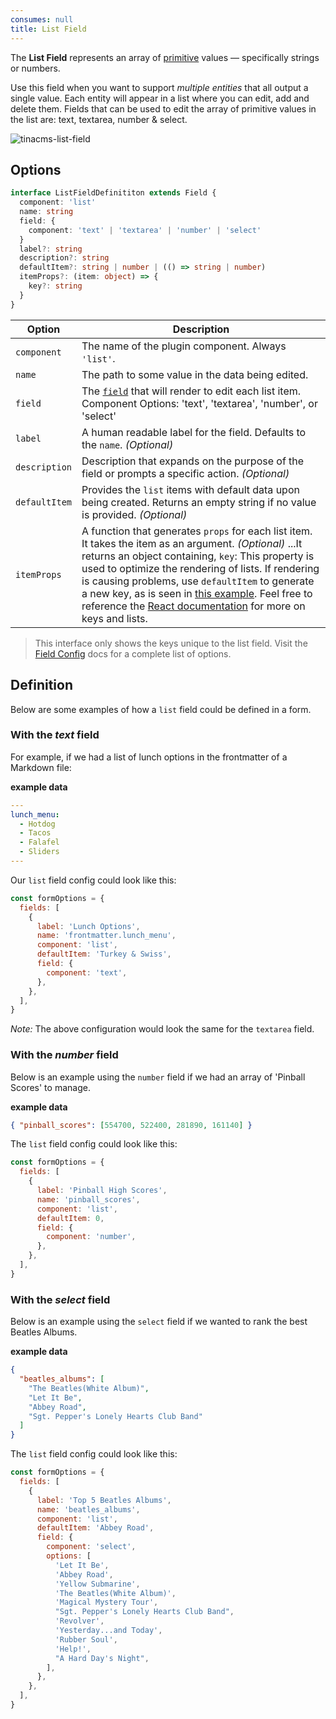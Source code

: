 ```yaml
---
consumes: null
title: List Field
---
```


<WarningCallout body="This is an advanced-use feature, and likely not something you'll need to configure. What you probably want is the content types reference!" />

The **List Field** represents an array of [primitive](https://developer.mozilla.org/en-US/docs/Web/JavaScript/Data_structures) values — specifically strings or numbers.

Use this field when you want to support *multiple entities* that all output a single value. Each entity will appear in a list where you can edit, add and delete them. Fields that can be used to edit the array of primitive values in the list are: text, textarea, number & select.

![tinacms-list-field](/img/fields/list-field.png)

## Options

```typescript
interface ListFieldDefinititon extends Field {
  component: 'list'
  name: string
  field: {
    component: 'text' | 'textarea' | 'number' | 'select'
  }
  label?: string
  description?: string
  defaultItem?: string | number | (() => string | number)
  itemProps?: (item: object) => {
    key?: string
  }
}
```

| Option        | Description                                                                                                                                                                                                                                                                                                                                                                                                                                                                                                           |
| ------------- | --------------------------------------------------------------------------------------------------------------------------------------------------------------------------------------------------------------------------------------------------------------------------------------------------------------------------------------------------------------------------------------------------------------------------------------------------------------------------------------------------------------------- |
| `component`   | The name of the plugin component. Always `'list'`.                                                                                                                                                                                                                                                                                                                                                                                                                                                                    |
| `name`        | The path to some value in the data being edited.                                                                                                                                                                                                                                                                                                                                                                                                                                                                      |
| `field`       | The [`field`](/docs/reference/toolkit/fields) that will render to edit each list item. Component Options: 'text', 'textarea', 'number', or 'select'                                                                                                                                                                                                                                                                                                                                                                   |
| `label`       | A human readable label for the field. Defaults to the `name`. *(Optional)*                                                                                                                                                                                                                                                                                                                                                                                                                                            |
| `description` | Description that expands on the purpose of the field or prompts a specific action. *(Optional)*                                                                                                                                                                                                                                                                                                                                                                                                                       |
| `defaultItem` | Provides the `list` items with default data upon being created. Returns an empty string if no value is provided. *(Optional)*                                                                                                                                                                                                                                                                                                                                                                                         |
| `itemProps`   | A function that generates `props` for each list item. It takes the item as an argument. *(Optional)* ...It returns an object containing, `key`: This property is used to optimize the rendering of lists. If rendering is causing problems, use `defaultItem` to generate a new key, as is seen in [this example](http://tinacms.org/docs/reference/toolkit/fields/group-list#definition). Feel free to reference the [React documentation](https://reactjs.org/docs/lists-and-keys.html) for more on keys and lists. |

> This interface only shows the keys unique to the list field. Visit the [Field Config](/docs/extending-tina/custom-field-components/#default-field-plugins) docs for a complete list of options.

## Definition

Below are some examples of how a `list` field could be defined in a form.

### With the *text* field

For example, if we had a list of lunch options in the frontmatter of a Markdown file:

**example data**

```yaml
---
lunch_menu:
  - Hotdog
  - Tacos
  - Falafel
  - Sliders
---
```

Our `list` field config could look like this:

```javascript
const formOptions = {
  fields: [
    {
      label: 'Lunch Options',
      name: 'frontmatter.lunch_menu',
      component: 'list',
      defaultItem: 'Turkey & Swiss',
      field: {
        component: 'text',
      },
    },
  ],
}
```

*Note:* The above configuration would look the same for the `textarea` field.

### With the *number* field

Below is an example using the `number` field if we had an array of 'Pinball Scores' to manage.

**example data**

```json
{ "pinball_scores": [554700, 522400, 281890, 161140] }
```

The `list` field config could look like this:

```javascript
const formOptions = {
  fields: [
    {
      label: 'Pinball High Scores',
      name: 'pinball_scores',
      component: 'list',
      defaultItem: 0,
      field: {
        component: 'number',
      },
    },
  ],
}
```

### With the *select* field

Below is an example using the `select` field if we wanted to rank the best Beatles Albums.

**example data**

```json
{
  "beatles_albums": [
    "The Beatles(White Album)",
    "Let It Be",
    "Abbey Road",
    "Sgt. Pepper's Lonely Hearts Club Band"
  ]
}
```

The `list` field config could look like this:

```javascript
const formOptions = {
  fields: [
    {
      label: 'Top 5 Beatles Albums',
      name: 'beatles_albums',
      component: 'list',
      defaultItem: 'Abbey Road',
      field: {
        component: 'select',
        options: [
          'Let It Be',
          'Abbey Road',
          'Yellow Submarine',
          'The Beatles(White Album)',
          'Magical Mystery Tour',
          "Sgt. Pepper's Lonely Hearts Club Band",
          'Revolver',
          'Yesterday...and Today',
          'Rubber Soul',
          'Help!',
          "A Hard Day's Night",
        ],
      },
    },
  ],
}
```
